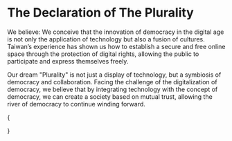 
# The Declaration of The Plurality

We believe: We conceive that the innovation of democracy in the digital age is not only the application of technology but also a fusion of cultures. Taiwan’s experience has shown us how to establish a secure and free online space through the protection of digital rights, allowing the public to participate and express themselves freely.

Our dream "Plurality" is not just a display of technology, but a symbiosis of democracy and collaboration. Facing the challenge of the digitalization of democracy, we believe that by integrating technology with the concept of democracy, we can create a society based on mutual trust, allowing the river of democracy to continue winding forward.

{<Cards className="mt-8 grid-cols-1 sm:grid-cols-2 md:grid-cols-1 lg:grid-cols-2 xl:grid-cols-3 gap-5 gap-y-8">

<YoutubeCard
  title="Is Democracy Heading Toward Extinction? How Taiwan's Democratic Lighthouse is Reconstructed ft. ‘Radical Markets’ Author Glen Weyl"
  videoId="updFgcGXKK4"
  description="EP224｜How should our democracy evolve with new technologies? FT. ‘Radical Markets’ Author E. Glen Weyl"
/>

<YoutubeCard
  title="Vitalik Is Here! The First Full Chinese Podcast Interview: Viewing Democratic Values from an Ethereum Perspective! FT. Ethereum Co-founder Vitalik Buterin"
  videoId="7uSgOOgyV4g"
  description="Vitalik participated in the first-ever full Chinese podcast interview, where he delved into Ethereum’s perspective on democratic values, especially focusing on the blockchain ecosystem’s impact on social media and political processes, and discussing his early achievements in computer science and observations on the recent Taiwan elections."
/>
<YoutubeCard
  title="Vitalik Returns! Observing Technological Democracy through Ethereum: Quadratic Voting and Zuzalu! FT. Ethereum Co-founder Vitalik Buterin"
  videoId="UtnFMoGtcxg"
  description="The Pop-up City experiment in Montenegro and various voting systems, along with an introduction to the Quadratic Funding mechanism, Zupass technology, and a discussion on how technology can promote the democratic process. It also shares JC's plans as a legislator. This marks Vitalik's first podcast interview conducted entirely in Chinese, showcasing his achievements in learning the language."
/>
</Cards>}

